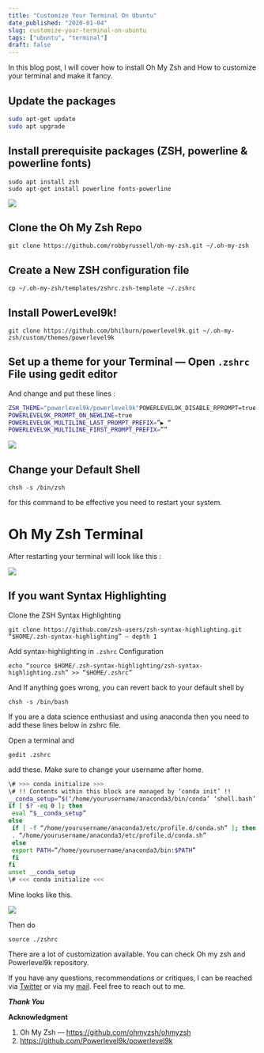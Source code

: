 ```yaml
---
title: "Customize Your Terminal On Ubuntu"
date_published: "2020-01-04"
slug: customize-your-terminal-on-ubuntu
tags: ["ubuntu", "terminal"]
draft: false
---
```


In this blog post, I will cover how to install Oh My Zsh and How to customize your terminal and make it fancy.

## Update the packages

```sh
sudo apt-get update
sudo apt upgrade
```

## Install prerequisite packages (ZSH, powerline & powerline fonts)

```
sudo apt install zsh
sudo apt-get install powerline fonts-powerline
```

![](https://miro.medium.com/max/731/1*S8VYA_Ks7YqLYK6pFPK17Q.png)

## Clone the Oh My Zsh Repo

```
git clone https://github.com/robbyrussell/oh-my-zsh.git ~/.oh-my-zsh
```

## Create a New ZSH configuration file

```
cp ~/.oh-my-zsh/templates/zshrc.zsh-template ~/.zshrc
```

## Install PowerLevel9k!

```
git clone https://github.com/bhilburn/powerlevel9k.git ~/.oh-my-zsh/custom/themes/powerlevel9k
```

## Set up a theme for your Terminal — Open `.zshrc` File using gedit editor

And change and put these lines :

```sh
ZSH_THEME="powerlevel9k/powerlevel9k"POWERLEVEL9K_DISABLE_RPROMPT=true
POWERLEVEL9K_PROMPT_ON_NEWLINE=true
POWERLEVEL9K_MULTILINE_LAST_PROMPT_PREFIX=”▶ “
POWERLEVEL9K_MULTILINE_FIRST_PROMPT_PREFIX=””
```

![](https://miro.medium.com/max/766/1*_hi0hSXi8tXqWirDCMU5nQ.png)

## Change your Default Shell

```
chsh -s /bin/zsh
```

for this command to be effective you need to restart your system.

# Oh My Zsh Terminal

After restarting your terminal will look like this :

![](https://miro.medium.com/max/724/1*gW98D-UxTS7m1IAC-pMtxw.png)

## If you want Syntax Highlighting

Clone the ZSH Syntax Highlighting

```
git clone https://github.com/zsh-users/zsh-syntax-highlighting.git “$HOME/.zsh-syntax-highlighting” — depth 1
```

Add syntax-highlighting in `.zshrc` Configuration

```
echo “source $HOME/.zsh-syntax-highlighting/zsh-syntax-highlighting.zsh” >> “$HOME/.zshrc”
```

And If anything goes wrong, you can revert back to your default shell by

```
chsh -s /bin/bash
```

If you are a data science enthusiast and using anaconda then you need to add these lines below in zshrc file.

Open a terminal and

```
gedit .zshrc
```

add these. Make sure to change your username after home.

```sh
\# >>> conda initialize >>>
\# !! Contents within this block are managed by ‘conda init’ !!
__conda_setup=”$(‘/home/yourusername/anaconda3/bin/conda’ ‘shell.bash’ ‘hook’ 2> /dev/null)”
if [ $? -eq 0 ]; then
 eval “$__conda_setup”
else
 if [ -f “/home/yourusername/anaconda3/etc/profile.d/conda.sh” ]; then
 . “/home/yourusername/anaconda3/etc/profile.d/conda.sh”
 else
 export PATH=”/home/yourusername/anaconda3/bin:$PATH”
 fi
fi
unset __conda_setup
\# <<< conda initialize <<<
```

Mine looks like this.

![](https://miro.medium.com/max/768/1*CtxgScchhgnV_bVhXiz0eg.png)

Then do

```
source ./zshrc
```

There are a lot of customization available. You can check Oh my zsh and Powerlevel9k repository.

If you have any questions, recommendations or critiques, I can be reached via [Twitter](https://twitter.com/thecaffeinedev) or via my [mail](mailto:iprabhatdev@gmail.com). Feel free to reach out to me.

**_Thank You_**

**Acknowledgment**

1. Oh My Zsh — https://github.com/ohmyzsh/ohmyzsh
2. https://github.com/Powerlevel9k/powerlevel9k
